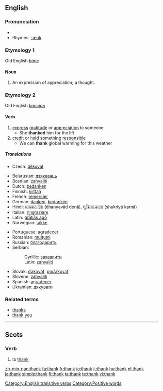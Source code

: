 ==English==
{{see|thanks}}

===Pronunciation===
* {{audio|en-us-thank.ogg|Audio (US)}}
* Rhymes: [[Rhymes:English:-æŋk|-æŋk]]

===Etymology 1===
Old English ''[[þanc]]''

====Noun====
{{en-noun}}

# {{obsolete}} An expression of appreciation; a thought.

===Etymology 2===
Old English ''[[þancian]]''

====Verb====
{{en-verb}}

# [[express]] [[gratitude]] or [[appreciation]] to someone
#* She '''thanked''' him for the lift
# [[credit]] or [[hold]] something [[responsible]]
#* We can '''thank''' global warming for this weather

=====Translations=====
{{trans-top|express gratitude or appreciation to someone}}
* Czech: [[děkovat]]
{{trans-mid}}
{{trans-bottom}}

{{checktrans-top|express gratitude}}
* Belarusian: [[дзякаваць]]
* Bosnian: [[zahvaliti#Bosnian|zahvaliti]]
* Dutch: [[bedanken]]
* Finnish: [[kiittää]]
* French: [[remercier]]
* German: [[danken]], [[bedanken]]
* Hindi: [[धन्यवाद देना]] (dhanyavād denā), [[शुक्रिया करना]] (shukriyā karnā)
* Italian: [[ringraziare]]
* Latin: [[gratias ago|grātiās agō]]
* Norwegian: [[takke]]
{{trans-mid}}
* Portuguese: [[agradecer]]
* Romanian: [[mulţumi]]
* Russian: [[благодарить]]
* Serbian:
*: Cyrillic: [[захвалити#Serbian|захвалити]]
*: Latin: [[zahvaliti#Serbian|zahvaliti]]
* Slovak: [[ďakovať]], [[poďakovať]]
* Slovene: [[zahvaliti]]
* Spanish: [[agradecer]]
* Ukrainian: [[дякувати]]
{{trans-bottom}}

===Related terms===
* [[thanks]]
* [[thank you]]

[[Category:English transitive verbs]]
[[Category:Positive words]]

----

==Scots==

===Verb===
{{sco-verb|thanks|thankin|thankit|thankit}}

# to [[#English|thank]]

[[zh-min-nan:thank]]
[[fa:thank]]
[[fr:thank]]
[[io:thank]]
[[it:thank]]
[[hu:thank]]
[[nl:thank]]
[[ja:thank]]
[[simple:thank]]
[[fi:thank]]
[[ta:thank]]
[[te:thank]]
[[vi:thank]]